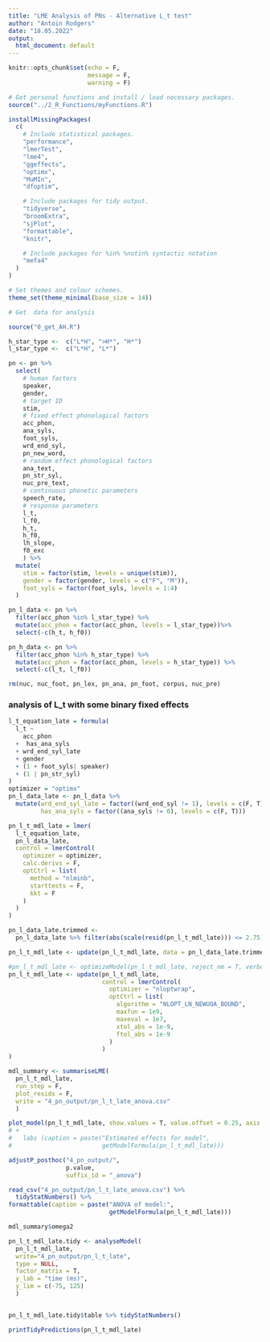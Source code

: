 ```yaml
---
title: "LME Analysis of PNs - Alternative L_t test"
author: "Antoin Rodgers"
date: "18.05.2022"
output:
  html_document: default
---
```


```r
knitr::opts_chunk$set(echo = F,
                      message = F,
                      warning = F)

# Get personal functions and install / load necessary packages.
source("../2_R_Functions/myFunctions.R")

installMissingPackages(
  c(
    # Include statistical packages.
    "performance",
    "lmerTest",
    "lme4",
    "ggeffects",
    "optimx",
    "MuMIn",
    "dfoptim",

    # Include packages for tidy output.
    "tidyverse",
    "broomExtra",
    "sjPlot",
    "formattable",
    "knitr",

    # Include packages for %in% %notin% syntactic notation
    "mefa4"
  )
)

# Set themes and colour schemes.
theme_set(theme_minimal(base_size = 14))

# Get  data for analysis

source("0_get_AH.R")

h_star_type <-  c("L*H", ">H*", "H*")
l_star_type <-  c("L*H", "L*")

pn <- pn %>%
  select(
    # human factors
    speaker,
    gender,
    # target ID
    stim,
    # fixed effect phonological factors
    acc_phon,
    ana_syls,
    foot_syls,
    wrd_end_syl,
    pn_new_word,
    # random effect phonological factors
    ana_text,
    pn_str_syl,
    nuc_pre_text,
    # continuous phonetic parameters
    speech_rate,
    # response parameters
    l_t,
    l_f0,
    h_t,
    h_f0,
    lh_slope,
    f0_exc
    ) %>%
  mutate(
    stim = factor(stim, levels = unique(stim)),
    gender = factor(gender, levels = c("F", "M")),
    foot_syls = factor(foot_syls, levels = 1:4)
  ) 

pn_l_data <- pn %>%
  filter(acc_phon %in% l_star_type) %>%
  mutate(acc_phon = factor(acc_phon, levels = l_star_type))%>%
  select(-c(h_t, h_f0))

pn_h_data <- pn %>%
  filter(acc_phon %in% h_star_type) %>%
  mutate(acc_phon = factor(acc_phon, levels = h_star_type)) %>%
  select(-c(l_t, l_f0))

rm(nuc, nuc_foot, pn_lex, pn_ana, pn_foot, corpus, nuc_pre)


```

### analysis of L_t with some binary fixed effects
```r
l_t_equation_late = formula(
  l_t ~
    acc_phon
  +  has_ana_syls
  + wrd_end_syl_late
  + gender
  + (1 + foot_syls| speaker)
  + (1 | pn_str_syl)
)
optimizer = "optimx"
pn_l_data_late <- pn_l_data %>% 
  mutate(wrd_end_syl_late = factor((wrd_end_syl != 1), levels = c(F, T)),
         has_ana_syls = factor((ana_syls != 0), levels = c(F, T)))

pn_l_t_mdl_late = lmer(
  l_t_equation_late,
  pn_l_data_late,
  control = lmerControl(
    optimizer = optimizer,
    calc.derivs = F,
    optCtrl = list(
      method = "nlminb",
      starttests = F,
      kkt = F
    )
  )
)

pn_l_data_late.trimmed <-
  pn_l_data_late %>% filter(abs(scale(resid(pn_l_t_mdl_late))) <= 2.75)

pn_l_t_mdl_late <- update(pn_l_t_mdl_late, data = pn_l_data_late.trimmed)

#pn_l_t_mdl_late <- optimizeModel(pn_l_t_mdl_late, reject_nm = T, verbose = F)
pn_l_t_mdl_late <- update(pn_l_t_mdl_late,
                          control = lmerControl(
                            optimizer = "nloptwrap",
                            optCtrl = list(
                              algorithm = "NLOPT_LN_NEWUOA_BOUND",
                              maxfun = 1e9,
                              maxeval = 1e7,
                              xtol_abs = 1e-9,
                              ftol_abs = 1e-9
                            )
                          )
)

mdl_summary <- summariseLME(
  pn_l_t_mdl_late,
  run_step = F,
  plot_resids = F,
  write = "4_pn_output/pn_l_t_late_anova.csv"
  )

plot_model(pn_l_t_mdl_late, show.values = T, value.offset = 0.25, axis.title = "estimates (ms)", title = "")
# +
#   labs (caption = paste("Estimated effects for model",
#                         getModelFormula(pn_l_t_mdl_late)))
```


```r
adjustP_posthoc("4_pn_output/",
                p.value,
                suffix_id = "_anova")

read_csv("4_pn_output/pn_l_t_late_anova.csv") %>%
  tidyStatNumbers() %>%
formattable(caption = paste("ANOVA of model:",
                            getModelFormula(pn_l_t_mdl_late)))

mdl_summary$omega2

pn_l_t_mdl_late.tidy <- analyseModel(
  pn_l_t_mdl_late,
  write="4_pn_output/pn_l_t_late",
  type = NULL,
  factor_matrix = T,
  y_lab = "time (ms)",
  y_lim = c(-75, 125)
  )


pn_l_t_mdl_late.tidy$table %>% tidyStatNumbers()

printTidyPredictions(pn_l_t_mdl_late)

```


